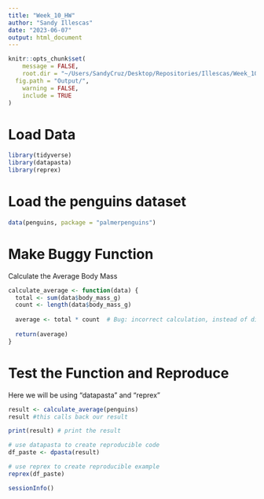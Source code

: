 ```yaml
---
title: "Week_10_HW"
author: "Sandy Illescas"
date: "2023-06-07"
output: html_document
---
```


```r

knitr::opts_chunk$set(
	message = FALSE,
	root.dir = "~/Users/SandyCruz/Desktop/Repositories/Illescas/Week_10",
  fig.path = "Output/",
	warning = FALSE,
	include = TRUE
)
```


# Load Data
```r

library(tidyverse)
library(datapasta)
library(reprex)

```

# Load the penguins dataset
```r

data(penguins, package = "palmerpenguins")

```



# Make Buggy Function
Calculate the Average Body Mass
```r

calculate_average <- function(data) {
  total <- sum(data$body_mass_g)
  count <- length(data$body_mass_g)
  
  average <- total * count  # Bug: incorrect calculation, instead of dividing by the count, it is multiplying the count
  
  return(average)
}

```



# Test the Function and Reproduce 
Here we will be using "datapasta" and "reprex"
```r

result <- calculate_average(penguins) 
result #this calls back our result

print(result) # print the result

# use datapasta to create reproducible code
df_paste <- dpasta(result)

# use reprex to create reproducible example
reprex(df_paste)

sessionInfo()


```

